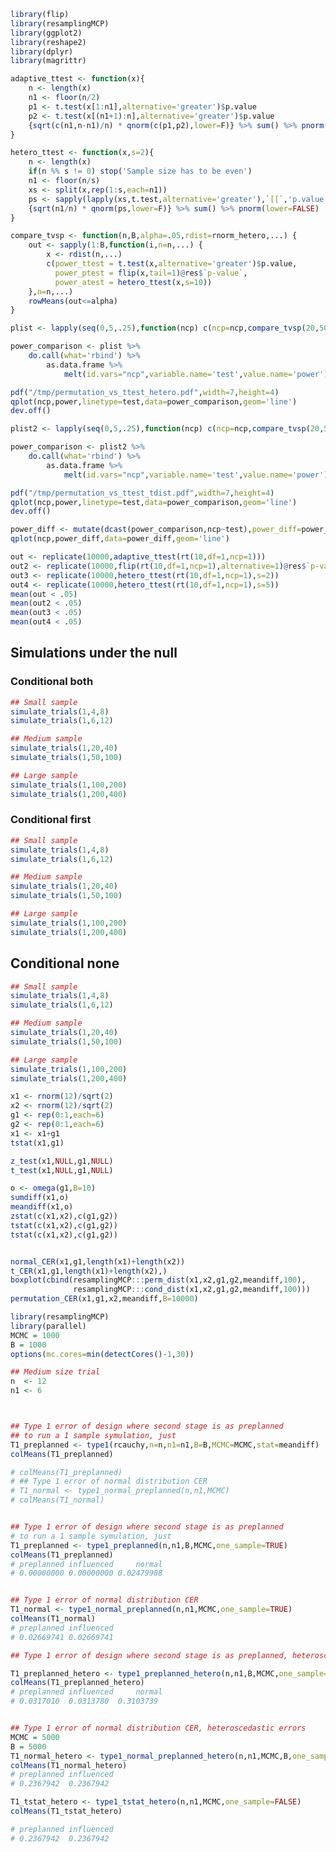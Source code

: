```r
library(flip)
library(resamplingMCP)
library(ggplot2)
library(reshape2)
library(dplyr)
library(magrittr)
```

```r

adaptive_ttest <- function(x){
    n <- length(x)
    n1 <- floor(n/2)
    p1 <- t.test(x[1:n1],alternative='greater')$p.value
    p2 <- t.test(x[(n1+1):n],alternative='greater')$p.value
    {sqrt(c(n1,n-n1)/n) * qnorm(c(p1,p2),lower=F)} %>% sum() %>% pnorm(lower=FALSE)
}

hetero_ttest <- function(x,s=2){
    n <- length(x)
    if(n %% s != 0) stop('Sample size has to be even')
    n1 <- floor(n/s)
    xs <- split(x,rep(1:s,each=n1))
    ps <- sapply(lapply(xs,t.test,alternative='greater'),`[[`,'p.value')
    {sqrt(n1/n) * qnorm(ps,lower=F)} %>% sum() %>% pnorm(lower=FALSE)
}

compare_tvsp <- function(n,B,alpha=.05,rdist=rnorm_hetero,...) {
    out <- sapply(1:B,function(i,n=n,...) {
        x <- rdist(n,...)
        c(power_ttest = t.test(x,alternative='greater')$p.value,
          power_ptest = flip(x,tail=1)@res$`p-value`,
          power_atest = hetero_ttest(x,s=10))
    },n=n,...)
    rowMeans(out<=alpha)
}

plist <- lapply(seq(0,5,.25),function(ncp) c(ncp=ncp,compare_tvsp(20,5000,ncp=ncp,df=1)))

power_comparison <- plist %>%
    do.call(what='rbind') %>%
        as.data.frame %>%
            melt(id.vars="ncp",variable.name='test',value.name='power')

pdf("/tmp/permutation_vs_ttest_hetero.pdf",width=7,height=4)
qplot(ncp,power,linetype=test,data=power_comparison,geom='line')
dev.off()

plist2 <- lapply(seq(0,5,.25),function(ncp) c(ncp=ncp,compare_tvsp(20,5000,rdist=rt,ncp=ncp,df=1)))

power_comparison <- plist2 %>%
    do.call(what='rbind') %>%
        as.data.frame %>%
            melt(id.vars="ncp",variable.name='test',value.name='power')

pdf("/tmp/permutation_vs_ttest_tdist.pdf",width=7,height=4)
qplot(ncp,power,linetype=test,data=power_comparison,geom='line')
dev.off()

power_diff <- mutate(dcast(power_comparison,ncp~test),power_diff=power_ptest - power_ttest,power_rel=power_ptest/power_ttest-1)
qplot(ncp,power_diff,data=power_diff,geom='line')

out <- replicate(10000,adaptive_ttest(rt(10,df=1,ncp=1)))
out2 <- replicate(10000,flip(rt(10,df=1,ncp=1),alternative=1)@res$`p-value`)
out3 <- replicate(10000,hetero_ttest(rt(10,df=1,ncp=1),s=2))
out4 <- replicate(10000,hetero_ttest(rt(10,df=1,ncp=1),s=5))
mean(out < .05)
mean(out2 < .05)
mean(out3 < .05)
mean(out4 < .05)


```


## Simulations under the null

### Conditional both

```r
## Small sample
simulate_trials(1,4,8)
simulate_trials(1,6,12)

## Medium sample
simulate_trials(1,20,40)
simulate_trials(1,50,100)

## Large sample
simulate_trials(1,100,200)
simulate_trials(1,200,400)

```
### Conditional first

```r
## Small sample
simulate_trials(1,4,8)
simulate_trials(1,6,12)

## Medium sample
simulate_trials(1,20,40)
simulate_trials(1,50,100)

## Large sample
simulate_trials(1,100,200)
simulate_trials(1,200,400)

```

## Conditional none

```r
## Small sample
simulate_trials(1,4,8)
simulate_trials(1,6,12)

## Medium sample
simulate_trials(1,20,40)
simulate_trials(1,50,100)

## Large sample
simulate_trials(1,100,200)
simulate_trials(1,200,400)

```


```r
x1 <- rnorm(12)/sqrt(2)
x2 <- rnorm(12)/sqrt(2)
g1 <- rep(0:1,each=6)
g2 <- rep(0:1,each=6)
x1 <- x1+g1
tstat(x1,g1)

z_test(x1,NULL,g1,NULL)
t_test(x1,NULL,g1,NULL)

o <- omega(g1,B=10)
sumdiff(x1,o)
meandiff(x1,o)
zstat(c(x1,x2),c(g1,g2))
tstat(c(x1,x2),c(g1,g2))
tstat(c(x1,x2),c(g1,g2))


normal_CER(x1,g1,length(x1)+length(x2))
t_CER(x1,g1,length(x1)+length(x2),)
boxplot(cbind(resamplingMCP:::perm_dist(x1,x2,g1,g2,meandiff,100),
              resamplingMCP:::cond_dist(x1,x2,g1,g2,meandiff,100)))
permutation_CER(x1,g1,x2,meandiff,B=10000)


```

```r
library(resamplingMCP)
library(parallel)
MCMC = 1000
B = 1000
options(mc.cores=min(detectCores()-1,30))

## Medium size trial
n  <- 12
n1 <- 6



## Type 1 error of design where second stage is as preplanned
## to run a 1 sample symulation, just
T1_preplanned <- type1(rcauchy,n=n,n1=n1,B=B,MCMC=MCMC,stat=meandiff)
colMeans(T1_preplanned)

# colMeans(T1_preplanned)
# ## Type 1 error of normal distribution CER
# T1_normal <- type1_normal_preplanned(n,n1,MCMC)
# colMeans(T1_normal)


## Type 1 error of design where second stage is as preplanned
# to run a 1 sample symulation, just
T1_preplanned <- type1_preplanned(n,n1,B,MCMC,one_sample=TRUE)
colMeans(T1_preplanned)
# preplanned influenced     normal 
# 0.00000000 0.00000000 0.02479908 


## Type 1 error of normal distribution CER
T1_normal <- type1_normal_preplanned(n,n1,MCMC,one_sample=TRUE)
colMeans(T1_normal)
# preplanned influenced 
# 0.02669741 0.02669741 

## Type 1 error of design where second stage is as preplanned, heteroscedastic errors

T1_preplanned_hetero <- type1_preplanned_hetero(n,n1,B,MCMC,one_sample=TRUE)
colMeans(T1_preplanned_hetero)
# preplanned influenced     normal 
# 0.0317010  0.0313780  0.3103739 


## Type 1 error of normal distribution CER, heteroscedastic errors
MCMC = 5000
B = 5000
T1_normal_hetero <- type1_normal_preplanned_hetero(n,n1,MCMC,B,one_sample=TRUE)
colMeans(T1_normal_hetero) 
# preplanned influenced 
# 0.2367942  0.2367942 

T1_tstat_hetero <- type1_tstat_hetero(n,n1,MCMC,one_sample=FALSE)
colMeans(T1_tstat_hetero)

# preplanned influenced 
# 0.2367942  0.2367942 




```

